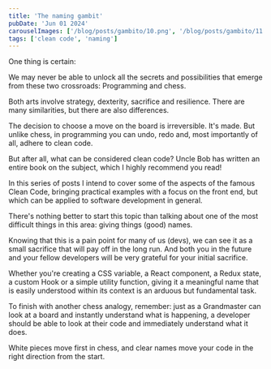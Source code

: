 ```yaml
---
title: 'The naming gambit'
pubDate: 'Jun 01 2024'
carouselImages: ['/blog/posts/gambito/10.png', '/blog/posts/gambito/11.png', '/blog/posts/gambito/17.png', '/blog/posts/gambito/18.png']
tags: ['clean code', 'naming']
---
```

One thing is certain:

We may never be able to unlock all the secrets and possibilities that emerge from these two crossroads: Programming and chess.

Both arts involve strategy, dexterity, sacrifice and resilience. There are many similarities, but there are also differences.

The decision to choose a move on the board is irreversible. It's made. But unlike chess, in programming you can undo, redo and, most importantly of all, adhere to clean code.

But after all, what can be considered clean code? Uncle Bob has written an entire book on the subject, which I highly recommend you read!

In this series of posts I intend to cover some of the aspects of the famous Clean Code, bringing practical examples with a focus on the front end, but which can be applied to software development in general.

There's nothing better to start this topic than talking about one of the most difficult things in this area: giving things (good) names.

Knowing that this is a pain point for many of us (devs), we can see it as a small sacrifice that will pay off in the long run. And both you in the future and your fellow developers will be very grateful for your initial sacrifice.

Whether you're creating a CSS variable, a React component, a Redux state, a custom Hook or a simple utility function, giving it a meaningful name that is easily understood within its context is an arduous but fundamental task.

To finish with another chess analogy, remember: just as a Grandmaster can look at a board and instantly understand what is happening, a developer should be able to look at their code and immediately understand what it does.

White pieces move first in chess, and clear names move your code in the right direction from the start.